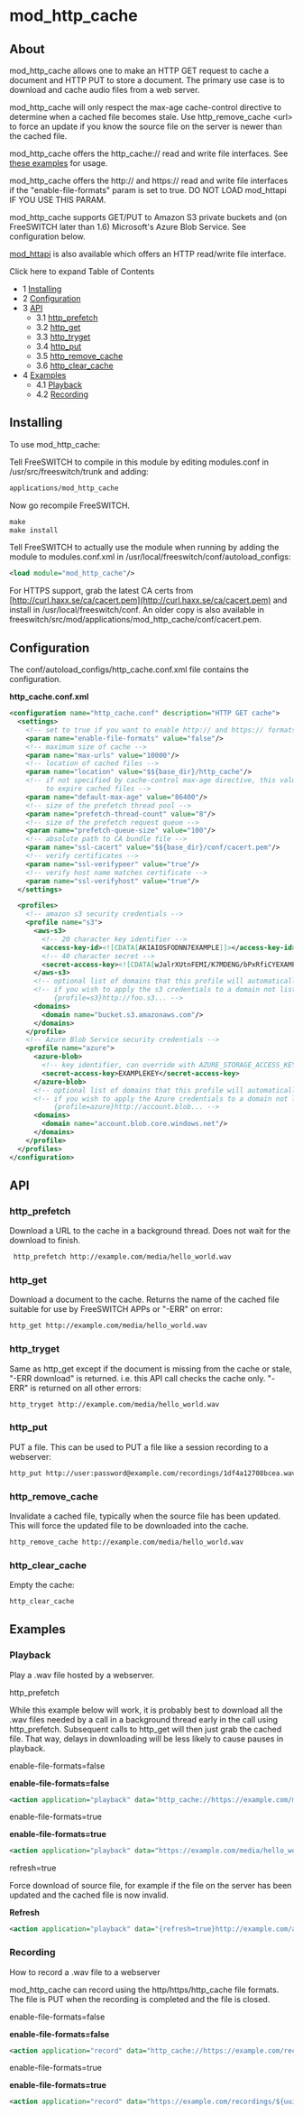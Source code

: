 
# mod_http_cache 

 

## About

mod\_http\_cache allows one to make an HTTP GET request to cache a document and HTTP PUT to store a document. The primary use case is to download and cache audio files from a web server.

mod\_http\_cache will only respect the max-age cache-control directive to determine when a cached file becomes stale. Use http\_remove\_cache \<url> to force an update if you know the source file on the server is newer than the cached file.

mod\_http\_cache offers the http\_cache:// read and write file interfaces. See [these examples](mod_http_cache_6587452.mdx#examples) for usage.

mod\_http\_cache offers the http:// and https:// read and write file interfaces if the "enable-file-formats" param is set to true. DO NOT LOAD mod\_httapi IF YOU USE THIS PARAM.

mod\_http\_cache supports GET/PUT to Amazon S3 private buckets and (on FreeSWITCH later than 1.6) Microsoft's Azure Blob Service. See configuration below.

[mod\_httapi](./mod_httapi_3966423.mdx#about) is also available which offers an HTTP read/write file interface.

Click here to expand Table of Contents

* 1 [Installing](#installing)
* 2 [Configuration](#configuration)
* 3 [API](#http_put)  
   * 3.1 [http\_prefetch](#http_prefetch)  
   * 3.2 [http\_get](#http_get)  
   * 3.3 [http\_tryget](#http_tryget)  
   * 3.4 [http\_put](#http_put)  
   * 3.5 [http\_remove\_cache](#http_remove_cache)  
   * 3.6 [http\_clear\_cache](#http_clear_cache)
* 4 [Examples](#examples)  
   * 4.1 [Playback](#playback)  
   * 4.2 [Recording](#recording)

## Installing

To use mod\_http\_cache:

Tell FreeSWITCH to compile in this module by editing modules.conf in /usr/src/freeswitch/trunk and adding:

```xml
applications/mod_http_cache
```

Now go recompile FreeSWITCH.

```xml
make
make install 
```

Tell FreeSWITCH to actually use the module when running by adding the module to modules.conf.xml in /usr/local/freeswitch/conf/autoload\_configs:

```xml
<load module="mod_http_cache"/>
```

For HTTPS support, grab the latest CA certs from [http://curl.haxx.se/ca/cacert.pem](http://curl.haxx.se/ca/cacert.pem) and install in /usr/local/freeswitch/conf. An older copy is also available in freeswitch/src/mod/applications/mod\_http\_cache/conf/cacert.pem.

## Configuration

The conf/autoload\_configs/http\_cache.conf.xml file contains the configuration.

**http\_cache.conf.xml**

```xml
<configuration name="http_cache.conf" description="HTTP GET cache">
  <settings>
    <!-- set to true if you want to enable http:// and https:// formats.  Do not use if mod_httapi is also loaded -->
    <param name="enable-file-formats" value="false"/>
    <!-- maximum size of cache -->
    <param name="max-urls" value="10000"/>
    <!-- location of cached files -->
    <param name="location" value="$${base_dir}/http_cache"/>
    <!-- if not specified by cache-control max-age directive, this value will be used
         to expire cached files -->
    <param name="default-max-age" value="86400"/>
    <!-- size of the prefetch thread pool -->
    <param name="prefetch-thread-count" value="8"/>
    <!-- size of the prefetch request queue -->
    <param name="prefetch-queue-size" value="100"/>
    <!-- absolute path to CA bundle file -->
    <param name="ssl-cacert" value="$${base_dir}/conf/cacert.pem"/>
    <!-- verify certificates -->
    <param name="ssl-verifypeer" value="true"/>
    <!-- verify host name matches certificate -->
    <param name="ssl-verifyhost" value="true"/>
  </settings>

  <profiles>
    <!-- amazon s3 security credentials -->
    <profile name="s3">
      <aws-s3>
        <!-- 20 character key identifier -->
        <access-key-id><![CDATA[AKIAIOSFODNN7EXAMPLE]]></access-key-id>
        <!-- 40 character secret -->
        <secret-access-key><![CDATA[wJalrXUtnFEMI/K7MDENG/bPxRfiCYEXAMPLEKEY]]></secret-access-key>
      </aws-s3>
      <!-- optional list of domains that this profile will automatically be applied to -->
      <!-- if you wish to apply the s3 credentials to a domain not listed here, then use
           {profile=s3}http://foo.s3... -->
      <domains>
        <domain name="bucket.s3.amazonaws.com"/>
      </domains>
    </profile>
    <!-- Azure Blob Service security credentials -->
    <profile name="azure">
      <azure-blob>
        <!-- key identifier, can override with AZURE_STORAGE_ACCESS_KEY environment variable -->
        <secret-access-key>EXAMPLEKEY</secret-access-key>
      </azure-blob>
      <!-- optional list of domains that this profile will automatically be applied to -->
      <!-- if you wish to apply the Azure credentials to a domain not listed here, then use
           {profile=azure}http://account.blob... -->
      <domains>
        <domain name="account.blob.core.windows.net"/>
      </domains>
    </profile>
  </profiles>
</configuration> 
```

## API

### http_prefetch

Download a URL to the cache in a background thread. Does not wait for the download to finish.

```xml
 http_prefetch http://example.com/media/hello_world.wav
```

### http_get

Download a document to the cache. Returns the name of the cached file suitable for use by FreeSWITCH APPs or "-ERR" on error:

```xml
http_get http://example.com/media/hello_world.wav
```

### http_tryget

Same as http\_get except if the document is missing from the cache or stale, "-ERR download" is returned. i.e. this API call checks the cache only. "-ERR" is returned on all other errors:

```xml
http_tryget http://example.com/media/hello_world.wav
```

### http_put

PUT a file. This can be used to PUT a file like a session recording to a webserver:

```xml
http_put http://user:password@example.com/recordings/1df4a12708bcea.wav /tmp/1df4a12708bcea.wav
```

### http_remove_cache

Invalidate a cached file, typically when the source file has been updated. This will force the updated file to be downloaded into the cache.

```xml
http_remove_cache http://example.com/media/hello_world.wav
```

  
### http_clear_cache

Empty the cache:

```xml
http_clear_cache
```

## Examples

### Playback

Play a .wav file hosted by a webserver.

http\_prefetch

While this example below will work, it is probably best to download all the .wav files needed by a call in a background thread early in the call using http\_prefetch. Subsequent calls to http\_get will then just grab the cached file. That way, delays in downloading will be less likely to cause pauses in playback.

  
enable-file-formats=false

**enable-file-formats=false**

```xml
<action application="playback" data="http_cache://https://example.com/media/hello_world.wav"/>
```

  
enable-file-formats=true

**enable-file-formats=true**

```xml
<action application="playback" data="https://example.com/media/hello_world.wav"/>
```

  
refresh=true

Force download of source file, for example if the file on the server has been updated and the cached file is now invalid.  

**Refresh**

```xml
<action application="playback" data="{refresh=true}http://example.com/awesome.wav"/>

```

  
### Recording

How to record a .wav file to a webserver

mod\_http\_cache can record using the http/https/http\_cache file formats. The file is PUT when the recording is completed and the file is closed. 

enable-file-formats=false

**enable-file-formats=false**

```xml
<action application="record" data="http_cache://https://example.com/recordings/${uuid}.wav"/>
```

enable-file-formats=true

**enable-file-formats=true**

```xml
<action application="record" data="https://example.com/recordings/${uuid}.wav"/>
```


